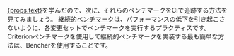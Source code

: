 <a href={props.url}>{props.text}</a>を学んだので、次に、それらのベンチマークをCIで追跡する方法を見てみましょう。
[継続的ベンチマーク][continuous benchmarking]は、パフォーマンスの低下を引き起こさないように、各変更セットでベンチマークを実行するプラクティスです。
Criterionベンチマークを使用して継続的ベンチマークを実装する最も簡単な方法は、Bencherを使用することです。

[learn criterion]: /ja/learn/benchmarking/rust/criterion
[continuous benchmarking]: /ja/docs/explanation/continuous-benchmarking/